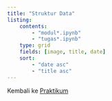```yaml
---
title: "Struktur Data"
listing: 
    contents:
        - "modul*.ipynb"
        - "tugas*.ipynb"
    type: grid
    fields: [image, title, date]
    sort:
        - "date asc"
        - "title asc"
---
```


Kembali ke [Praktikum](../../../../praktikum.qmd)
